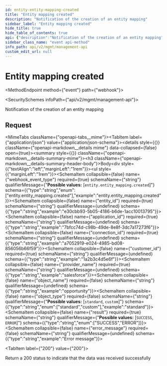 ```yaml
---
id: entity-entity-mapping-created
title: "Entity mapping created"
description: "Notification of the creation of an entity mapping"
sidebar_label: "Entity mapping created"
hide_title: true
hide_table_of_contents: true
api: {"description":"Notification of the creation of an entity mapping","operationId":"entityEntityMappingCreated","x-event-type":"entity.entity_mapping.created","tags":["Webhook Events"],"requestBody":{"content":{"application/json":{"example":{"webhook_event_type":"entity.entity_mapping.created","entity_id":"e30cbb93-5b05-4186-b6de-1acc10013795","application_id":"7bfcc74d-c98b-49de-8e8f-3dc7a17273f6","connection_id":"a7052919-e024-4985-bd08-856056b66f59","customer_id":"1a2b3c4d5e6f","provider_name":"salesforce","object_name":"opportunity","object_type":"standard","result":"SUCCESS"},"schema":{"type":"object","properties":{"webhook_event_type":{"type":"string","enum":["entity.entity_mapping.created"],"example":"entity.entity_mapping.created"},"entity_id":{"type":"string","example":"e30cbb93-5b05-4186-b6de-1acc10013795"},"application_id":{"type":"string","example":"7bfcc74d-c98b-49de-8e8f-3dc7a17273f6"},"connection_id":{"type":"string","example":"a7052919-e024-4985-bd08-856056b66f59"},"customer_id":{"type":"string","example":"1a2b3c4d5e6f"},"provider_name":{"type":"string","example":"salesforce"},"object_name":{"type":"string","example":"opportunity"},"object_type":{"type":"string","enum":["standard","custom"],"example":"standard"},"result":{"type":"string","enum":["SUCCESS","ERROR"]},"error_message":{"type":"string","example":"Error message"}},"required":["webhook_event_type","entity_id","application_id","connection_id","customer_id","provider_name","result"]}}}},"responses":{"200":{"description":"Return a 200 status to indicate that the data was received successfully"}},"extensions":[{"key":"x-event-type","value":"entity.entity_mapping.created"}],"method":"event","path":"webhook","servers":[{"url":"https://api.supaglue.io/mgmt/v2","description":"Supaglue API"}],"securitySchemes":{"x-api-key":{"type":"apiKey","name":"x-api-key","in":"header","description":"API key to allow developers to access the API"}},"jsonRequestBodyExample":{"webhook_event_type":"entity.entity_mapping.created","entity_id":"e30cbb93-5b05-4186-b6de-1acc10013795","application_id":"7bfcc74d-c98b-49de-8e8f-3dc7a17273f6","connection_id":"a7052919-e024-4985-bd08-856056b66f59","customer_id":"1a2b3c4d5e6f","provider_name":"salesforce","object_name":"opportunity","object_type":"standard","result":"SUCCESS","error_message":"Error message"},"info":{"version":"0.14.3","title":"Management API","contact":{"name":"Supaglue","email":"docs@supaglue.com","url":"https://supaglue.com"},"description":"#### Introduction\n\nWelcome to the Management API documentation. You can use this API to manage customer integrations and connections.\n\n[![Run in Postman](https://run.pstmn.io/button.svg)](https://www.postman.com/supaglue/workspace/supaglue-public/overview)\n\n#### Base API URL\n\n```\nhttps://api.supaglue.io/mgmt/v2\n```\n"}}
sidebar_class_name: "event api-method"
info_path: api/v2/mgmt/management-api
custom_edit_url: null
---
```



<h1 className={"openapi__heading"}>Entity mapping created</h1>

<MethodEndpoint method={"event"} path={"webhook"}></MethodEndpoint>

<SecuritySchemes infoPath={"api/v2/mgmt/management-api"}></SecuritySchemes>



Notification of the creation of an entity mapping

## Request

<MimeTabs className={"openapi-tabs__mime"}><TabItem label={"application/json"} value={"application/json-schema"}><details style={{}} className={"openapi-markdown__details mime"} data-collapsed={false} open={true}><summary style={{}} className={"openapi-markdown__details-summary-mime"}><h3 className={"openapi-markdown__details-summary-header-body"}>Body</h3></summary><div style={{"textAlign":"left","marginLeft":"1rem"}}></div><ul style={{"marginLeft":"1rem"}}><SchemaItem collapsible={false} name={"webhook_event_type"} required={true} schemaName={"string"} qualifierMessage={"**Possible values:** [`entity.entity_mapping.created`]"} schema={{"type":"string","enum":["entity.entity_mapping.created"],"example":"entity.entity_mapping.created"}}></SchemaItem><SchemaItem collapsible={false} name={"entity_id"} required={true} schemaName={"string"} qualifierMessage={undefined} schema={{"type":"string","example":"e30cbb93-5b05-4186-b6de-1acc10013795"}}></SchemaItem><SchemaItem collapsible={false} name={"application_id"} required={true} schemaName={"string"} qualifierMessage={undefined} schema={{"type":"string","example":"7bfcc74d-c98b-49de-8e8f-3dc7a17273f6"}}></SchemaItem><SchemaItem collapsible={false} name={"connection_id"} required={true} schemaName={"string"} qualifierMessage={undefined} schema={{"type":"string","example":"a7052919-e024-4985-bd08-856056b66f59"}}></SchemaItem><SchemaItem collapsible={false} name={"customer_id"} required={true} schemaName={"string"} qualifierMessage={undefined} schema={{"type":"string","example":"1a2b3c4d5e6f"}}></SchemaItem><SchemaItem collapsible={false} name={"provider_name"} required={true} schemaName={"string"} qualifierMessage={undefined} schema={{"type":"string","example":"salesforce"}}></SchemaItem><SchemaItem collapsible={false} name={"object_name"} required={false} schemaName={"string"} qualifierMessage={undefined} schema={{"type":"string","example":"opportunity"}}></SchemaItem><SchemaItem collapsible={false} name={"object_type"} required={false} schemaName={"string"} qualifierMessage={"**Possible values:** [`standard`, `custom`]"} schema={{"type":"string","enum":["standard","custom"],"example":"standard"}}></SchemaItem><SchemaItem collapsible={false} name={"result"} required={true} schemaName={"string"} qualifierMessage={"**Possible values:** [`SUCCESS`, `ERROR`]"} schema={{"type":"string","enum":["SUCCESS","ERROR"]}}></SchemaItem><SchemaItem collapsible={false} name={"error_message"} required={false} schemaName={"string"} qualifierMessage={undefined} schema={{"type":"string","example":"Error message"}}></SchemaItem></ul></details></TabItem></MimeTabs><div><div><ApiTabs><TabItem label={"200"} value={"200"}><div>

Return a 200 status to indicate that the data was received successfully

</div><div></div></TabItem></ApiTabs></div></div>
      
